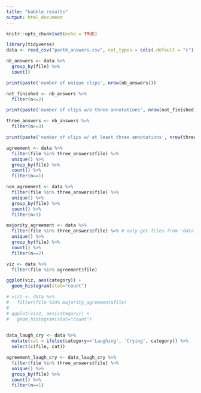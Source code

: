 ```yaml
---
title: "babble_results"
output: html_document
---
```


```r
knitr::opts_chunk$set(echo = TRUE)
```

```r
library(tidyverse)
data <- read_csv("part6_answers.csv", col_types = cols(.default = "c"))
```

```r
nb_answers <- data %>%
  group_by(file) %>%
  count()

print(paste('number of unique clips', nrow(nb_answers)))

not_finished <- nb_answers %>%
  filter(n<=2)

print(paste('number of clips w/o three annotations', nrow(not_finished)))

three_answers <- nb_answers %>%
  filter(n>=3)

print(paste('number of clips w/ at least three annotations', nrow(three_answers)))

agreement <- data %>%
  filter(file %in% three_answers$file) %>% 
  unique() %>%
  group_by(file) %>%
  count() %>%
  filter(n==1)

non_agreement <- data %>%
  filter(file %in% three_answers$file) %>%
  unique() %>%
  group_by(file) %>%
  count() %>%
  filter(n>1)

majority_agreement <- data %>%
  filter(file %in% three_answers$file) %>% # only get files from 'data' that have three answers
  unique() %>%
  group_by(file) %>%
  count() %>%
  filter(n==2)

```

```r

viz <- data %>%
  filter(file %in% agreement$file)

ggplot(viz, aes(category)) +
  geom_histogram(stat="count")

# viz2 <- data %>%
#   filter(file %in% majority_agreement$file)
# 
# ggplot(viz2, aes(category)) +
#   geom_histogram(stat="count")
  

```

```r
data_laugh_cry <- data %>%
  mutate(cat = ifelse(category=='Laughing', 'Crying', category)) %>%
  select(c(file, cat))

agreement_laugh_cry <- data_laugh_cry %>%
  filter(file %in% three_answers$file) %>%
  unique() %>%
  group_by(file) %>%
  count() %>%
  filter(n==1)



```
